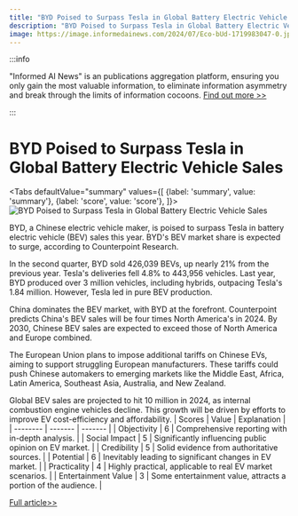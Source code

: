 ```yaml
---
title: "BYD Poised to Surpass Tesla in Global Battery Electric Vehicle Sales"
description: "BYD Poised to Surpass Tesla in Global Battery Electric Vehicle Sales"
image: https://image.informedainews.com/2024/07/Eco-bUd-1719983047-0.jpg
---
```



:::info

"Informed AI News" is an publications aggregation platform, ensuring you only gain the most valuable information, to eliminate information asymmetry and break through the limits of information cocoons.  [Find out more >>](/)

:::

# BYD Poised to Surpass Tesla in Global Battery Electric Vehicle Sales


<Tabs
	defaultValue="summary"
	values={[
	{label: 'summary', value: 'summary'},
	{label: 'score', value: 'score'},
]}>
<TabItem value="summary">
<img
  src="https://image.informedainews.com/2024/07/Eco-bUd-1719983047-0.jpg"
  alt="BYD Poised to Surpass Tesla in Global Battery Electric Vehicle Sales"
/>



BYD, a Chinese electric vehicle maker, is poised to surpass Tesla in battery electric vehicle (BEV) sales this year. BYD's BEV market share is expected to surge, according to Counterpoint Research.

In the second quarter, BYD sold 426,039 BEVs, up nearly 21% from the previous year. Tesla's deliveries fell 4.8% to 443,956 vehicles. Last year, BYD produced over 3 million vehicles, including hybrids, outpacing Tesla's 1.84 million. However, Tesla led in pure BEV production.

China dominates the BEV market, with BYD at the forefront. Counterpoint predicts China's BEV sales will be four times North America's in 2024. By 2030, Chinese BEV sales are expected to exceed those of North America and Europe combined.

The European Union plans to impose additional tariffs on Chinese EVs, aiming to support struggling European manufacturers. These tariffs could push Chinese automakers to emerging markets like the Middle East, Africa, Latin America, Southeast Asia, Australia, and New Zealand.

Global BEV sales are projected to hit 10 million in 2024, as internal combustion engine vehicles decline. This growth will be driven by efforts to improve EV cost-efficiency and affordability.
</TabItem>
<TabItem value="score">
	| Scores     | Value   | Explanation |
	| -------- | ------- | ------- |
	| Objectivity  | 6    | Comprehensive reporting with in-depth analysis.    |
	| Social Impact | 5     | Significantly influencing public opinion on EV market.    |
	| Credibility    | 5    | Solid evidence from authoritative sources.    |
	| Potential    | 6    | Inevitably leading to significant changes in EV market.    |
	| Practicality    | 4    | Highly practical, applicable to real EV market scenarios.    |
	| Entertainment Value    | 3    | Some entertainment value, attracts a portion of the audience.    |
</TabItem>
</Tabs>

[Full article>>](https://www.cnbc.com/2024/07/03/chinas-byd-is-set-to-beat-tesla-in-2024-battery-ev-sales.html)

